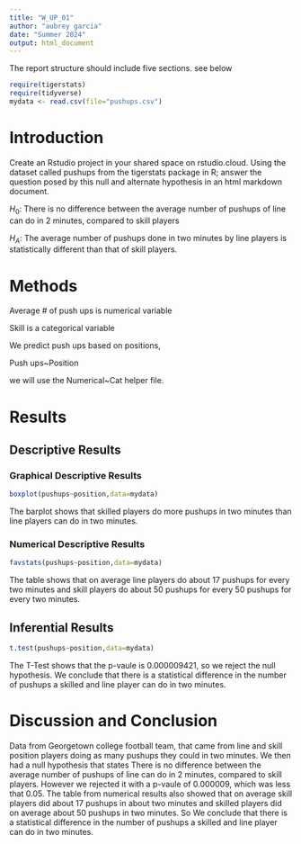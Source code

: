 ```yaml
---
title: "W_UP_01"
author: "aubrey garcia"
date: "Summer 2024"
output: html_document
---
```




The report structure should include five sections.  see below



```r
require(tigerstats)
require(tidyverse)
mydata <- read.csv(file="pushups.csv")
```

# Introduction

<!--In this section you explain what you are trying to show. Where did the data come from? What is the research or other question you are trying to answer?!-->

Create an Rstudio project in your shared space on rstudio.cloud.  Using the dataset called pushups from the tigerstats package in R; answer the question posed by this null and alternate hypothesis in an html markdown document.

$H_0$:  There is no difference between the average number of pushups of line can do in 2 minutes, compared to skill players

$H_A$: The average number of pushups done in two minutes by line players is statistically different than that of skill players.


# Methods

<!--Decide on your methods: use "variable analysis" or other appropriate descriptors. Make sure to choose at least one graphical method and at least one numerical method.!-->

Average # of push ups is numerical variable

Skill is a categorical variable

We predict push ups based on positions, 

Push ups~Position

we will use the Numerical~Cat helper file.


# Results

<!--Divide this section into two sub-sections: One for your descriptive results and one for your inferential results.!-->

## Descriptive Results

### Graphical Descriptive Results

<!--Graphical results here. Make sure to show your code. Provide appropriate labels for axes, giving units if possible, and provide a good title for the graph, too. Use the graphical results to describe the patterns if any that exist in the data as focused toward the research question!-->


```r
boxplot(pushups~position,data=mydata)
```


The barplot shows that skilled players do more pushups in two minutes than line players can do in two minutes.


### Numerical Descriptive Results

<!--Numerical results go here. Use the numerical results to describe the patterns if any that exist in the data as focused toward the research question!-->

```r
favstats(pushups~position,data=mydata)
```

The table shows that on average line players do about 17 pushups for every two minutes and skill players do about 50 pushups for every 50 pushups for every two minutes. 

## Inferential Results

<!--State hypothesis clearly. Make sure your discussion of the inferential test covers all the aspects that the test output produces, such as test statistic, p-value etc. Make a decision about the null hypothesis, explain the assumptions on which the selected test/procedure was based, and why the chosen procedure satisfys the assumptions and is appropriate to answer the research question!-->

```r
t.test(pushups~position,data=mydata)
```

The T-Test shows that the p-vaule is 0.000009421, so we reject the null hypothesis. We conclude that there is a statistical difference in the number of pushups a skilled and line player can do in two minutes. 

# Discussion and Conclusion

<!--Discussion and conclusion here. If you found a relationship be sure to consider whether the relationship occurs because one of the variavbles causes the other, or whether they perhasps are related for some other reason. Watch the chapter 6 videos from the GeorgeTown videos collection.!-->

Data from Georgetown college football team, that came from line and skill position players doing as many pushups they could in two minutes. We then had a null hypothesis that states   There is no difference between the average number of pushups of line can do in 2 minutes, compared to skill players. However we rejected it with a p-vaule of 0.000009, which was less that 0.05. The table from numerical results also showed that on average skill players did about 17 pushups in about two minutes and skilled players did on average about 50 pushups in two minutes. So We conclude that there is a statistical difference in the number of pushups a skilled and line player can do in two minutes. 

